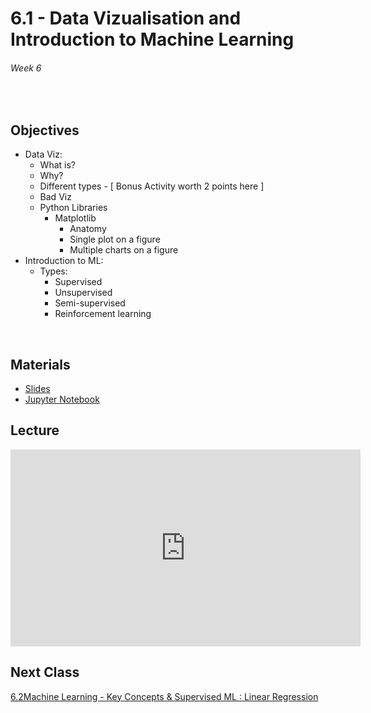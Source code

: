 # 6.1 - Data Vizualisation and Introduction to Machine Learning

######  Week 6 
<br>

## Objectives 

* Data Viz:
    * What is?
    * Why?
    * Different types - [ Bonus Activity worth 2 points here ]
    * Bad Viz
    * Python Libraries
        * Matplotlib
            * Anatomy
            * Single plot on a figure
            * Multiple charts on a figure
* Introduction to ML:
    * Types:
        * Supervised
        * Unsupervised
        * Semi-supervised
        * Reinforcement learning

<br>

## Materials

* [Slides](slides.pdf)
* [Jupyter Notebook](Notebook.ipynb)

## Lecture

<iframe width="560" height="315" src="https://www.youtube.com/embed/G4WtTahehWQ" title="YouTube video player" frameborder="0" allow="accelerometer; autoplay; clipboard-write; encrypted-media; gyroscope; picture-in-picture; web-share" allowfullscreen></iframe>

## Next Class 

[6.2Machine Learning - Key Concepts & Supervised ML : Linear Regression](../../Week_6/2/home.qmd)
